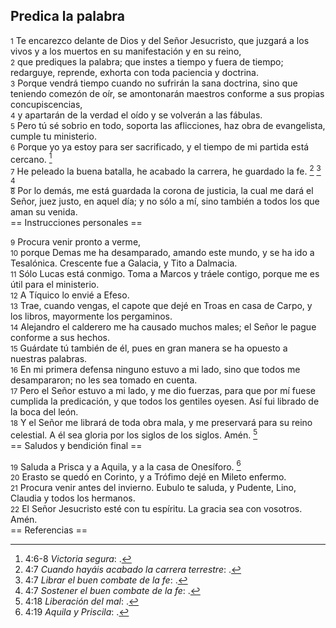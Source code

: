 == Predica la palabra ==

{{anchor|1}} <small>1</small> Te encarezco delante de Dios y del Señor Jesucristo, que juzgará a los vivos y a los muertos en su manifestación y en su reino,<br>
{{anchor|2}} <small>2</small> que prediques la palabra; que instes a tiempo y fuera de tiempo; redarguye, reprende, exhorta con toda paciencia y doctrina.<br>
{{anchor|3}} <small>3</small> Porque vendrá tiempo cuando no sufrirán la sana doctrina, sino que teniendo comezón de oír, se amontonarán maestros conforme a sus propias concupiscencias,<br>
{{anchor|4}} <small>4</small> y apartarán de la verdad el oído y se volverán a las fábulas.<br>
{{anchor|5}} <small>5</small> Pero tú sé sobrio en todo, soporta las aflicciones, haz obra de evangelista, cumple tu ministerio.<br>
{{anchor|6}} <small>6</small> Porque yo ya estoy para ser sacrificado, y el tiempo de mi partida está cercano. <ref>4:6-8 ''Victoria segura'': {{lib|LU|32|5|8}}.</ref><br>
{{anchor|7}} <small>7</small> He peleado la buena batalla, he acabado la carrera, he guardado la fe. <ref>4:7 ''Cuando hayáis acabado la carrera terrestre'': {{lib|LU|112|7|2}}.</ref> <ref>4:7 ''Librar el buen combate de la fe'': {{lib|LU|166|3|4}}.</ref> <ref>4:7 ''Sostener el buen combate de la fe'': {{lib|LU|159|3|8}}.</ref><br>
{{anchor|8}} <small>8</small> Por lo demás, me está guardada la corona de justicia, la cual me dará el Señor, juez justo, en aquel día; y no sólo a mí, sino también a todos los que aman su venida.<br>
== Instrucciones personales ==

{{anchor|9}} <small>9</small> Procura venir pronto a verme,<br>
{{anchor|10}} <small>10</small> porque Demas me ha desamparado, amando este mundo, y se ha ido a Tesalónica. Crescente fue a Galacia, y Tito a Dalmacia.<br>
{{anchor|11}} <small>11</small> Sólo Lucas está conmigo. Toma a Marcos y tráele contigo, porque me es útil para el ministerio.<br>
{{anchor|12}} <small>12</small> A Tíquico lo envié a Efeso.<br>
{{anchor|13}} <small>13</small> Trae, cuando vengas, el capote que dejé en Troas en casa de Carpo, y los libros, mayormente los pergaminos.<br>
{{anchor|14}} <small>14</small> Alejandro el calderero me ha causado muchos males; el Señor le pague conforme a sus hechos.<br>
{{anchor|15}} <small>15</small> Guárdate tú también de él, pues en gran manera se ha opuesto a nuestras palabras.<br>
{{anchor|16}} <small>16</small> En mi primera defensa ninguno estuvo a mi lado, sino que todos me desampararon; no les sea tomado en cuenta.<br>
{{anchor|17}} <small>17</small> Pero el Señor estuvo a mi lado, y me dio fuerzas, para que por mí fuese cumplida la predicación, y que todos los gentiles oyesen. Así fui librado de la boca del león.<br>
{{anchor|18}} <small>18</small> Y el Señor me librará de toda obra mala, y me preservará para su reino celestial. A él sea gloria por los siglos de los siglos. Amén. <ref>4:18 ''Liberación del mal'': {{lib|LU|121|5|11}}.</ref><br>
== Saludos y bendición final ==

{{anchor|19}} <small>19</small> Saluda a Prisca y a Aquila, y a la casa de Onesíforo. <ref>4:19 ''Aquila y Priscila'': {{lib|LU|133|3|12}}.</ref><br>
{{anchor|20}} <small>20</small> Erasto se quedó en Corinto, y a Trófimo dejé en Mileto enfermo.<br>
{{anchor|21}} <small>21</small> Procura venir antes del invierno. Eubulo te saluda, y Pudente, Lino, Claudia y todos los hermanos.<br>
{{anchor|22}} <small>22</small> El Señor Jesucristo esté con tu espíritu. La gracia sea con vosotros. Amén.<br>
== Referencias ==

<references />
